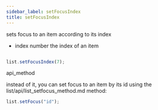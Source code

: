 ```yaml
---
sidebar_label: setFocusIndex
title: setFocusIndex
---
```



          


<Short>
 sets focus to an item according to its index



</Short>



- index			number		the index of an item



~~~js

list.setFocusIndex(7);


~~~
 api_method

<Descr>




</Descr>


 instead of it, you can set focus to an item by its id using the list/api/list_setfocus_method.md method:
~~~js
list.setFocus("id");
~~~






